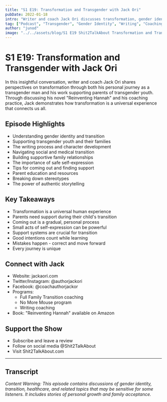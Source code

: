 ```yaml
---
title: "S1 E19: Transformation and Transgender with Jack Ori"
pubDate: 2022-01-18
intro: "Writer and coach Jack Ori discusses transformation, gender identity, and supporting transgender youth. Through sharing his personal journey and professional insights as a coach for parents of transgender children, Jack demonstrates how transformation is a universal human experience."
tag: ["Podcast", "Transgender", "Gender Identity", "Writing", "Coaching", "Family Support", "Personal Growth", "LGBTQIA+", "Mental Health", "Transformation"]
author: "junod"
image: "../../assets/blog/S1 E19 Shit2TalkAbout Transformation and Transgender with Jack Ori.png"
---
```


# S1 E19: Transformation and Transgender with Jack Ori

In this insightful conversation, writer and coach Jack Ori shares perspectives on transformation through both his personal journey as a transgender man and his work supporting parents of transgender youth. Through discussing his novel "Reinventing Hannah" and his coaching practice, Jack demonstrates how transformation is a universal experience that connects us all.

## Episode Highlights

- Understanding gender identity and transition
- Supporting transgender youth and their families
- The writing process and character development
- Navigating social and medical transition
- Building supportive family relationships
- The importance of safe self-expression
- Tips for coming out and finding support
- Parent education and resources
- Breaking down stereotypes
- The power of authentic storytelling

## Key Takeaways

- Transformation is a universal human experience
- Parents need support during their child's transition
- Coming out is a gradual, personal process
- Small acts of self-expression can be powerful
- Support systems are crucial for transition
- Good intentions count while learning
- Mistakes happen - correct and move forward
- Every journey is unique

## Connect with Jack

- Website: jackaori.com
- Twitter/Instagram: @authorjackori
- Facebook: @coachauthorjackor
- Programs:
  - Full Family Transition coaching
  - No More Mouse program
  - Writing coaching
- Book: "Reinventing Hannah" available on Amazon

## Support the Show

- Subscribe and leave a review
- Follow on social media @Shit2TalkAbout
- Visit Shit2TalkAbout.com

---

## Transcript

*Content Warning: This episode contains discussions of gender identity, transition, healthcare, and related topics that may be sensitive for some listeners. It includes stories of personal growth and family acceptance.*